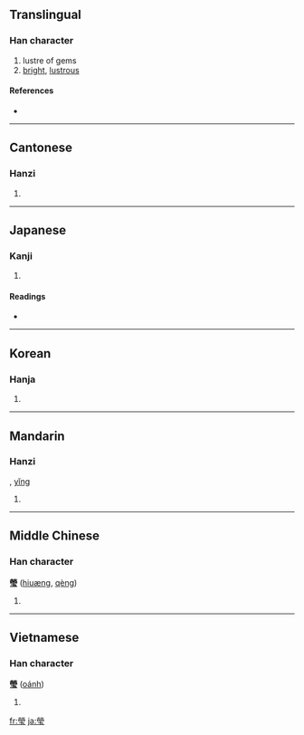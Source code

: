 {{also|莹|瑩}}
==Translingual==

===Han character===
{{Han char|rn=96|rad=玉|as=10|sn=15|four=9910<sub>3</sub>|canj=火火月一戈 (FFBMI)}}

# lustre of gems
# [[bright]], [[lustrous]]

====References====
* {{Han ref|kx=0739.080|dkj=21155|dj=1149.130|hdz=21132.150|uh=7469|ud=29801|bh=BCFC|bd=48380}}

----

==Cantonese==

===Hanzi===
{{yue-hanzi|jyut=|y=ying4|sim=莹}}

# {{defn|Cantonese}}

----

==Japanese==

===Kanji===
{{ja-kanji|grade=|rs=玉10}}

# {{defn|Japanese}}

====Readings====
* {{ja-readings|on=[[えい]] (ei)|kun=[[あきらか]] (akiraka), [[みがく]] (migaku), [[しぼむ]] (shibomu)|nanori=}}

----

==Korean==

===Hanja===
{{ko-hanja|hangeul=[[형]], [[영]]|eumhun=|rv=hyeong, yeong|mr=hyŏng, yŏng|y=hyeng, yeng}}

# {{defn|Korean}}

----

==Mandarin==

===Hanzi===
{{cmn-hanzi|sim=莹|pin=[[yíng]] ([[ying2]])|wg=ying<sup>2</sup>}}, [[yǐng]]

# {{defn|Mandarin}}

----

==Middle Chinese==

===Han character===
'''瑩''' ([[hiuæng]], [[qèng]])

# {{defn|Middle Chinese}}

----

==Vietnamese==

===Han character===
'''瑩''' ([[oánh]])

# {{defn|Vietnamese}}

[[fr:瑩]]
[[ja:瑩]]